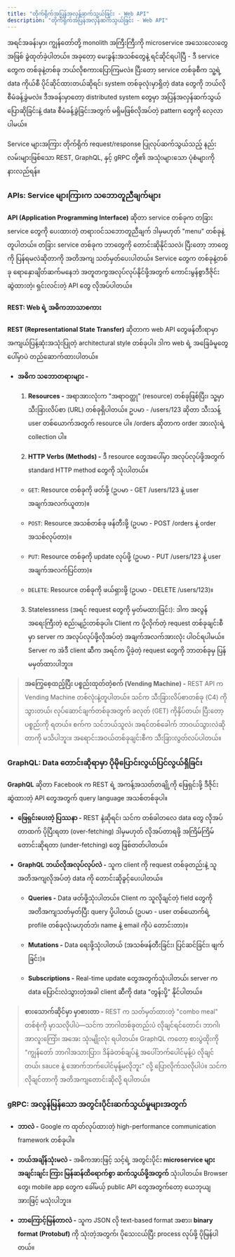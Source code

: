 ```yaml
---
title: "တိုက်ရိုက်အပြန်အလှန်ဆက်သွယ်ခြင်း - Web API"
description: "တိုက်ရိုက်အပြန်အလှန်ဆက်သွယ်ခြင်း - Web API"
---
```



အရင်အခန်းမှာ၊ ကျွန်တော်တို့ monolith အကြီးကြီးကို microservice အသေးလေးတွေအဖြစ် ခွဲထုတ်ခဲ့ပါတယ်။ အခုတော့ မေးခွန်းအသစ်တွေနဲ့ ရင်ဆိုင်ရပါပြီ - ဒီ service တွေက တစ်ခုနဲ့တစ်ခု ဘယ်လိုစကားပြောကြမလဲ။ ပြီးတော့ service တစ်ခုစီက သူ့ရဲ့ data ကိုယ်စီ ပိုင်ဆိုင်ထားတယ်ဆိုရင်၊ system တစ်ခုလုံးမှာရှိတဲ့ data တွေကို ဘယ်လိုစီမံခန့်ခွဲမလဲ။ ဒီအခန်းမှာတော့ distributed system တွေမှာ အပြန်အလှန်ဆက်သွယ်ပြောဆိုခြင်းနဲ့ data စီမံခန့်ခွဲခြင်းအတွက် မရှိမဖြစ်လိုအပ်တဲ့ pattern တွေကို လေ့လာပါမယ်။

<Aside title="ရည်ရွယ်ချက်">
 Service များအကြား တိုက်ရိုက် request/response ပြုလုပ်ဆက်သွယ်သည့် နည်းလမ်းများဖြစ်သော REST, GraphQL, နှင့် gRPC တို့၏ အသုံးများသော ပုံစံများကို နားလည်ရန်။
</Aside>

### APIs: Service များကြားက သဘောတူညီချက်များ
**API (Application Programming Interface)** ဆိုတာ service တစ်ခုက တခြား service တွေကို ပေးထားတဲ့ တရားဝင်သဘောတူညီချက် ဒါမှမဟုတ် "menu" တစ်ခုနဲ့တူပါတယ်။ တခြား service တစ်ခုက ဘာတွေကို တောင်းဆိုနိုင်သလဲ၊ ပြီးတော့ ဘာတွေကို ပြန်ရမလဲဆိုတာကို အတိအကျ သတ်မှတ်ပေးပါတယ်။ Service တွေက တစ်ခုနဲ့တစ်ခု ရောနှောချိတ်ဆက်မနေဘဲ အတူတကွအလုပ်လုပ်နိုင်ဖို့အတွက် ကောင်းမွန်စွာဒီဇိုင်းဆွဲထားတဲ့၊ ရှင်းလင်းတဲ့ API တွေ လိုအပ်ပါတယ်။

#### REST: Web ရဲ့ အဓိကဘာသာစကား
**REST (Representational State Transfer)** ဆိုတာက web API တွေဖန်တီးရာမှာ အကျယ်ပြန့်ဆုံးအသုံးပြုတဲ့ architectural style တစ်ခုပါ။ ဒါက web ရဲ့ အခြေခံမူတွေပေါ်မှာပဲ တည်ဆောက်ထားပါတယ်။

- **အဓိက သဘောတရားများ -**

  1. **Resources -** အရာအားလုံးက "အရာဝတ္ထု" (resource) တစ်ခုဖြစ်ပြီး၊ သူ့မှာ သီးခြားလိပ်စာ (URL) တစ်ခုရှိပါတယ်။ ဥပမာ - /users/123 ဆိုတာ သီးသန့် user တစ်ယောက်အတွက် resource ပါ။ /orders ဆိုတာက order အားလုံးရဲ့ collection ပါ။

  2. **HTTP Verbs (Methods) -** ဒီ resource တွေအပေါ်မှာ အလုပ်လုပ်ဖို့အတွက် standard HTTP method တွေကို သုံးပါတယ်။

    - `GET`: Resource တစ်ခုကို ဖတ်ဖို့ (ဥပမာ - GET /users/123 နဲ့ user အချက်အလက်ယူတာ)။

    - `POST`: Resource အသစ်တစ်ခု ဖန်တီးဖို့ (ဥပမာ - POST /orders နဲ့ order အသစ်လုပ်တာ)။

    - `PUT`: Resource တစ်ခုကို update လုပ်ဖို့ (ဥပမာ - PUT /users/123 နဲ့ user အချက်အလက်ပြင်တာ)။

    - `DELETE`: Resource တစ်ခုကို ဖယ်ရှားဖို့ (ဥပမာ - DELETE /users/123)။

  3. Statelessness (အရင် request တွေကို မှတ်မထားခြင်း): ဒါက အလွန်အရေးကြီးတဲ့ စည်းမျဉ်းတစ်ခုပါ။ Client က ပို့လိုက်တဲ့ request တစ်ခုချင်းစီမှာ server က အလုပ်လုပ်ဖို့လိုအပ်တဲ့ အချက်အလက်အားလုံး ပါဝင်ရပါမယ်။ Server က အဲဒီ client ဆီက အရင်က ပို့ခဲ့တဲ့ request တွေကို ဘာတစ်ခုမှ ပြန်မမှတ်ထားပါဘူး။

> **အကြွေစေ့ထည့်ပြီး ပစ္စည်းထုတ်တဲ့စက် (Vending Machine) -** REST API က Vending Machine တစ်လုံးနဲ့တူပါတယ်။ သင်က သီးခြားလိပ်စာတစ်ခု (C4) ကိုသွားတယ်၊ လုပ်ဆောင်ချက်တစ်ခုအတွက် ခလုတ် (GET) ကိုနှိပ်တယ်၊ ပြီးတော့ ပစ္စည်းကို ရတယ်။ စက်က သင်ဘယ်သူလဲ၊ အရင်တစ်ခေါက် ဘာဝယ်သွားလဲဆိုတာကို မသိပါဘူး။ အရောင်းအဝယ်တစ်ခုချင်းစီက သီးခြားလွတ်လပ်ပါတယ်။

### GraphQL: Data တောင်းဆိုရာမှာ ပိုမိုပြောင်းလွယ်ပြင်လွယ်ရှိခြင်း
**GraphQL** ဆိုတာ Facebook က REST ရဲ့ အကန့်အသတ်တချို့ကို ဖြေရှင်းဖို့ ဒီဇိုင်းဆွဲထားတဲ့ API တွေအတွက် query language အသစ်တစ်ခုပါ။

- **ဖြေရှင်းပေးတဲ့ ပြဿနာ -**
REST နဲ့ဆိုရင်၊ သင်က တစ်ခါတလေ data တွေ လိုအပ်တာထက် ပိုပြီးရတာ (over-fetching) ဒါမှမဟုတ် လိုအပ်တာရဖို့ အကြိမ်ကြိမ်တောင်းဆိုရတာ (under-fetching) တွေ ဖြစ်တတ်ပါတယ်။

- **GraphQL ဘယ်လိုအလုပ်လုပ်လဲ -** သူက client ကို request တစ်ခုတည်းနဲ့ သူ အတိအကျလိုအပ်တဲ့ data ကို တောင်းဆိုခွင့်ပေးပါတယ်။

  - **Queries -** Data ဖတ်ဖို့သုံးပါတယ်။ Client က သူလိုချင်တဲ့ field တွေကို အတိအကျသတ်မှတ်ပြီး query ပို့ပါတယ် (ဥပမာ - user တစ်ယောက်ရဲ့ profile တစ်ခုလုံးမဟုတ်ဘဲ၊ name နဲ့ email ကိုပဲ တောင်းတာ)။

  - **Mutations -** Data ရေးဖို့သုံးပါတယ် (အသစ်ဖန်တီးခြင်း၊ ပြင်ဆင်ခြင်း၊ ဖျက်ခြင်း)။

  - **Subscriptions -** Real-time update တွေအတွက်သုံးပါတယ်၊ server က data ပြောင်းလဲသွားတဲ့အခါ client ဆီကို data "တွန်းပို့" နိုင်ပါတယ်။

> **စားသောက်ဆိုင်မှာ မှာစားတာ -** REST က သတ်မှတ်ထားတဲ့ "combo meal" တစ်စုံကို မှာသလိုပါပဲ—သင်က ဘာဂါတစ်ခုတည်းပဲ လိုချင်ရင်တောင်၊ ဘာဂါ၊ အာလူးကြော်၊ အအေး သုံးမျိုးလုံး ရပါတယ်။ GraphQL ကတော့ စားပွဲထိုးကို "ကျွန်တော် ဘာဂါအသားပြား၊ ဒိန်ခဲတစ်ချပ်နဲ့ အပေါ်ဘက်ပေါင်မုန့်ပဲ လိုချင်တယ်၊ sauce နဲ့ အောက်ဘက်ပေါင်မုန့်မလိုဘူး" လို့ ပြောလိုက်သလိုပါပဲ။ သင်က လိုချင်တာကို အတိအကျတောင်းဆိုလို့ ရပါတယ်။

<ContentImage src={restvsgraphql} alt="REST vs GRAPHQL"  />

### gRPC: အလွန်မြန်သော အတွင်းပိုင်းဆက်သွယ်မှုများအတွက်
- **ဘာလဲ -** Google က ထုတ်လုပ်ထားတဲ့ high-performance communication framework တစ်ခုပါ။

- **ဘယ်အချိန်သုံးမလဲ -** အဓိကအားဖြင့် သင့်ရဲ့ အတွင်းပိုင်း **microservice များအချင်းချင်း ကြား မြန်ဆန်ထိရောက်စွာ ဆက်သွယ်ဖို့အတွက်** သုံးပါတယ်။ Browser တွေ၊ mobile app တွေက ခေါ်မယ့် public API တွေအတွက်တော့ ယေဘုယျအားဖြင့် မသုံးပါဘူး။

- **ဘာကြောင့်မြန်တာလဲ -** သူက JSON လို text-based format အစား၊ **binary format (Protobuf)** ကို သုံးတဲ့အတွက်၊ ပိုသေးငယ်ပြီး process လုပ်ဖို့ ပိုမြန်ပါတယ်။